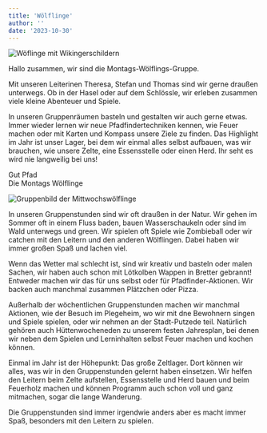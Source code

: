 ```yaml
---
title: 'Wölflinge'
author: ''
date: '2023-10-30'
---
```



<GroupOverview name="Monatgswölflinge" time="Montag" age="ca. 7 - 10 Jahre"/>

![Wöflinge mit Wikingerschildern](/images/montags_woelflinge.jpeg)

Hallo zusammen, wir sind die Montags-Wölflings-Gruppe.

Mit unseren Leiterinen Theresa, Stefan und Thomas sind wir gerne draußen unterwegs. Ob in der Hasel oder auf dem Schlössle, wir erleben zusammen viele kleine Abenteuer und Spiele.

In unseren Gruppenräumen basteln und gestalten wir auch gerne etwas.
Immer wieder lernen wir neue Pfadfindertechniken kennen, wie Feuer machen oder mit Karten und Kompass unsere Ziele zu finden.
Das Highlight im Jahr ist unser Lager, bei dem wir einmal alles selbst aufbauen, was wir brauchen, wie unsere Zelte, eine Essensstelle oder einen Herd.
Ihr seht es wird nie langweilig bei uns!

Gut Pfad<br/>
Die Montags Wölflinge

<GroupOverview name="Mittwochswölflinge" time="Mittowch 18:15 - 20:15" age="ca. 7 - 10 Jahre"/>

![Gruppenbild der Mittwochswölflinge](/images/mittwochs_woelflinge.jpeg)

In unseren Gruppenstunden sind wir oft draußen in der Natur.
Wir gehen im Sommer oft in einem Fluss baden, bauen Wasserschaukeln oder sind im Wald unterwegs und green. Wir spielen oft Spiele wie Zombieball oder wir catchen mit den Leitern und den anderen Wölflingen. Dabei haben wir immer großen Spaß und lachen viel.

Wenn das Wetter mal schlecht ist, sind wir kreativ und basteln oder malen Sachen, wir haben auch schon mit Lötkolben Wappen in Bretter gebrannt!
Entweder machen wir das für uns selbst oder für Pfadfinder-Aktionen. Wir backen auch manchmal zusammen Plätzchen oder Pizza.

Außerhalb der wöchentlichen Gruppenstunden machen wir manchmal Aktionen, wie der Besuch im Plegeheim, wo wir mit dne Bewohnern singen und Spiele spielen, oder wir nehmen an der Stadt-Putzede teil.
Natürlich gehören auch Hüttenwocheneden zu unserem festen Jahresplan, bei denen wir neben dem Spielen und Lerninhalten selbst Feuer machen und kochen können.

Einmal im Jahr ist der Höhepunkt: Das große Zeltlager. Dort können wir alles, was wir in den Gruppenstunden gelernt haben einsetzen.
Wir helfen den Leitern beim Zelte aufstellen, Essensstelle und Herd bauen und beim Feuerholz machen und können Programm auch schon voll und ganz mitmachen, sogar die lange Wanderung.

Die Gruppenstunden sind immer irgendwie anders aber es macht immer Spaß, besonders mit den Leitern zu spielen.